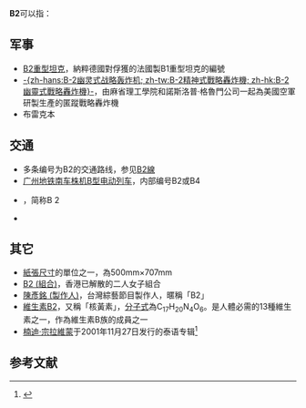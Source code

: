 {{DisambigNav|B|2}}
'''B2'''可以指：
==军事==
* [[B2重型坦克|B2重型坦克]]，納粹德國對俘獲的法國製B1重型坦克的編號
* [[B-2幽灵战略轰炸机|-{zh-hans:B-2幽灵式战略轰炸机; zh-tw:B-2精神式戰略轟炸機; zh-hk:B-2幽靈式戰略轟炸機}-]]，由麻省理工學院和諾斯洛普·格魯門公司一起為美國空軍研製生產的匿蹤戰略轟炸機
* 布雷克本{{tsl|en|Blackburn B-2|B-2訓練機}}
==交通==
* 多条编号为B2的交通路线，参见[[B2線|B2線]]
* [[广州地铁南车株机B型电动列车|广州地铁南车株机B型电动列车]]，内部编号B2或B4
* {{link-de|德国2号国道|Bundesstraße 2}}，简称B 2
* {{link-bs|B2快速公路 (波斯尼亚和黑塞哥维那)|Brza cesta B2 (Bosna i Hercegovina)}}
==其它==
* [[紙張尺寸|紙張尺寸]]的單位之一，為500mm×707mm
* [[B2_(組合)|B2 (組合)]]，香港已解散的二人女子組合
* [[陳彥銘_(製作人)|陳彥銘 (製作人)]]，台灣綜藝節目製作人，暱稱「B2」
* [[維生素B2|維生素B2]]，又稱「核黃素」，[[分子式|分子式]]為C<sub>17</sub>H<sub>20</sub>N<sub>4</sub>O<sub>6</sub>。是人體必需的13種維生素之一，作為維生素B族的成員之一
* [[楠迪·宗拉維蒙|楠迪·宗拉維蒙]]于2001年11月27日发行的泰语专辑<ref>{{Cite web|url=http://www.ethaicd.com/show.php?pid=1390|title=Bee Namthip : B2 - Free Shipping Worldwide 🌎|access-date=2021-12-10|archive-date=2021-12-10|archive-url=https://web.archive.org/web/20211210054334/https://www.ethaicd.com/show.php?pid=1390}}</ref>

==参考文献==
{{reflist}}
{{disambig}}